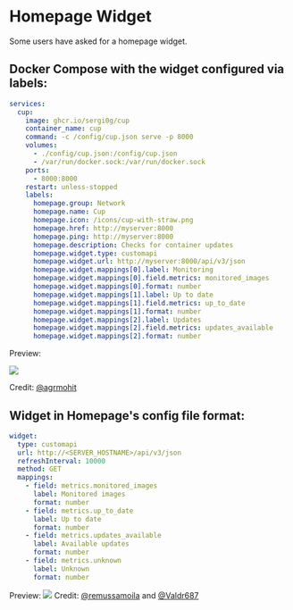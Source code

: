 
# Homepage Widget

Some users have asked for a homepage widget.

## Docker Compose with the widget configured via labels:

```yaml
services:
  cup:
    image: ghcr.io/sergi0g/cup
    container_name: cup
    command: -c /config/cup.json serve -p 8000
    volumes:
      - ./config/cup.json:/config/cup.json
      - /var/run/docker.sock:/var/run/docker.sock
    ports:
      - 8000:8000
    restart: unless-stopped
    labels:
      homepage.group: Network
      homepage.name: Cup
      homepage.icon: /icons/cup-with-straw.png
      homepage.href: http://myserver:8000
      homepage.ping: http://myserver:8000
      homepage.description: Checks for container updates
      homepage.widget.type: customapi
      homepage.widget.url: http://myserver:8000/api/v3/json
      homepage.widget.mappings[0].label: Monitoring
      homepage.widget.mappings[0].field.metrics: monitored_images
      homepage.widget.mappings[0].format: number
      homepage.widget.mappings[1].label: Up to date
      homepage.widget.mappings[1].field.metrics: up_to_date
      homepage.widget.mappings[1].format: number
      homepage.widget.mappings[2].label: Updates
      homepage.widget.mappings[2].field.metrics: updates_available
      homepage.widget.mappings[2].format: number
```

Preview:

<Image src={widget1} />

Credit: [@agrmohit](https://github.com/agrmohit)

## Widget in Homepage's config file format:

```yaml
widget:
  type: customapi
  url: http://<SERVER_HOSTNAME>/api/v3/json
  refreshInterval: 10000
  method: GET
  mappings:
    - field: metrics.monitored_images
      label: Monitored images
      format: number
    - field: metrics.up_to_date
      label: Up to date
      format: number
    - field: metrics.updates_available
      label: Available updates
      format: number
    - field: metrics.unknown
      label: Unknown
      format: number
```

Preview:
<Image src={widget2} />
Credit: [@remussamoila](https://github.com/remussamoila) and [@Valdr687](https://github.com/Valdr687)